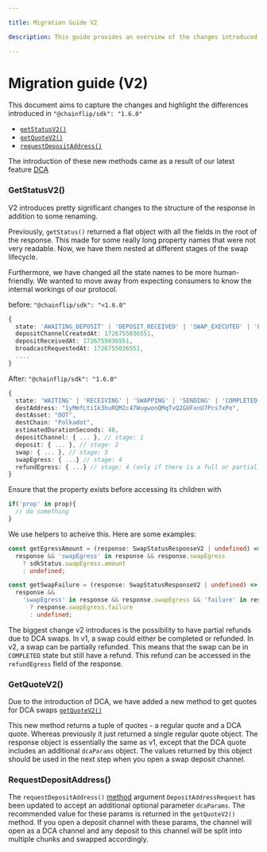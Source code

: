 ```yaml
---

title: Migration Guide V2

description: This guide provides an overview of the changes introduced in some v2 methods of the Chainflip SDK.

---
```



# Migration guide (V2)

This document aims to capture the changes and highlight the differences introduced in `"@chainflip/sdk": "1.6.0"`
- [`getStatusV2()`](./get-status/v2.mdx)
- [`getQuoteV2()` ](./get-quote/v2.mdx)
- [`requestDepositAddress()`](../javascript-sdk/swap-assets/request-deposit-address.mdx)

The introduction of these new methods came as a result of our latest feature [DCA](../../swapping-basics.mdx#dollar-cost-average-dca-improving-price)


### GetStatusV2()
V2 introduces pretty significant changes to the structure of the response in addition to some renaming.

Previously, `getStatus()` returned a flat object with all the fields in the root of the response.
This made for some really long property names that were not very readable. Now, we have them nested at different stages of the swap lifecycle.

Furthermore, we have changed all the state names to be more human-friendly.
We wanted to move away from expecting consumers to know the internal workings of our protocol.


before: `"@chainflip/sdk": "<1.6.0"`
```typescript
{
  state: 'AWAITING_DEPOSIT' | 'DEPOSIT_RECEIVED' | 'SWAP_EXECUTED' | 'EGRESS_SCHEDULED' | 'BROADCAST_REQUESTED' | 'BROADCASTED' | 'COMPLETED' | 'FAILED';
  depositChannelCreatedAt: 1726755036551,
  depositReceivedAt: 1726755036551,
  broadcastRequestedAt: 1726755036551,
  ....
}

```
After: `"@chainflip/sdk": "1.6.0"`
```typescript
{
  state: 'WAITING' | 'RECEIVING' | 'SWAPPING' | 'SENDING' | 'COMPLETED' | 'FAILED';
  destAddress: "1yMmfLti1k3huRQM2c47WugwonQMqTvQ2GUFxnU7Pcs7xPo",
  destAsset: "DOT",
  destChain: "Polkadot",
  estimatedDurationSeconds: 48,
  depositChannel: { ... }, // stage: 1
  deposit: { ... }, // stage: 2
  swap: { ... }, // stage: 3
  swapEgress: { ...} // stage: 4
  refundEgress: { ...} // stage: 4 (only if there is a full or partial refund)
}
```

Ensure that the property exists before accessing its children with
```ts
if('prop' in prop){
  // do something
}
```
We use helpers to acheive this. Here are some examples:

```typescript
const getEgressAmount = (response: SwapStatusResponseV2 | undefined) =>
  response && 'swapEgress' in response && response.swapEgress
    ? sdkStatus.swapEgress.amount
    : undefined;

const getSwapFailure = (response: SwapStatusResponseV2 | undefined) =>
  response &&
    'swapEgress' in response && response.swapEgress && 'failure' in response.swapEgress
      ? response.swapEgress.failure
      : undefined;

```

The biggest change v2 introduces is the possibility to have partial refunds due to DCA swaps. In v1, a swap could either be completed or refunded.
In v2, a swap can be partially refunded. This means that the swap can be in `COMPLETED` state but still have a refund. This refund can be accessed in the `refundEgress` field of the response.


### GetQuoteV2()

Due to the introduction of DCA, we have added a new method to get quotes for DCA swaps [`getQuoteV2()`](./get-quote/v2.mdx.mdx)

This new method returns a tuple of quotes - a regular quote and a DCA quote. Whereas previously it just returned a single regular quote object.
The response object is essentially the same as v1, except that the DCA quote includes an additional `dcaParams` object.
The values returned by this object should be used in the next step when you open a swap deposit channel.


### RequestDepositAddress()

The `requestDepositAddress()` [method](../javascript-sdk/swap-assets/request-deposit-address.mdx) argument `DepositAddressRequest` has been updated to accept an additional optional parameter `dcaParams`.
The recommended value for these params is returned in the `getQuoteV2()` method. If you open a deposit channel with these params, the channel will open as a DCA channel and any deposit to this channel will be split into multiple chunks and swapped accordingly.
